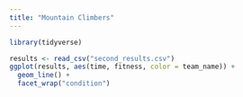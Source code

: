 ```yaml
---
title: "Mountain Climbers"
---
```


```r
library(tidyverse)
```

```r
results <- read_csv("second_results.csv")
ggplot(results, aes(time, fitness, color = team_name)) +
  geom_line() +
  facet_wrap("condition")
```
